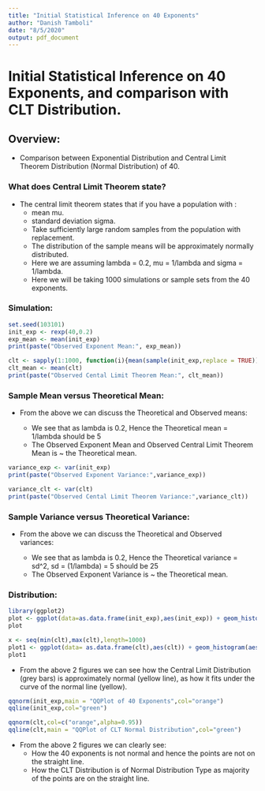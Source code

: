```yaml
---
title: "Initial Statistical Inference on 40 Exponents"
author: "Danish Tamboli"
date: "8/5/2020"
output: pdf_document
---
```


# Initial Statistical Inference on 40 Exponents, and comparison with CLT Distribution.

## Overview:
 * Comparison between Exponential Distribution and Central Limit Theorem Distribution (Normal Distribution) of 40.

### What does Central Limit Theorem state?
 * The central limit theorem states that if you have a population with :
   * mean mu.
   * standard deviation sigma.
   * Take sufficiently large random samples from the population with replacement.
   * The distribution of the sample means will be approximately normally distributed.
   * Here we are assuming lambda = 0.2, mu = 1\/lambda and sigma = 1\/lambda.
   * Here we will be taking 1000 simulations or sample sets from the 40 exponents.
   
### Simulation:
```r

set.seed(103101)
init_exp <- rexp(40,0.2)
exp_mean <- mean(init_exp)
print(paste("Observed Exponent Mean:", exp_mean))

clt <- sapply(1:1000, function(i){mean(sample(init_exp,replace = TRUE))})
clt_mean <- mean(clt)
print(paste("Observed Cental Limit Theorem Mean:", clt_mean))
```
### Sample Mean versus Theoretical Mean:

 * From the above we can discuss the Theoretical and Observed means:

   * We see that as lambda is 0.2, Hence the Theoretical mean = 1\/lambda should be 5
   * The Observed Exponent Mean and Observed Central Limit Theorem Mean is \~ the Theoretical mean. 

```r

variance_exp <- var(init_exp)
print(paste("Observed Exponent Variance:",variance_exp))

variance_clt <- var(clt)
print(paste("Observed Cental Limit Theorem Variance:",variance_clt))

```
### Sample Variance versus Theoretical Variance: 

 * From the above we can discuss the Theoretical and Observed variances:

   * We see that as lambda is 0.2, Hence the Theoretical variance = sd^2, sd = (1/lambda) = 5 should be 25
   * The Observed Exponent Variance is \~ the Theoretical mean.
 
### Distribution:
```r
library(ggplot2)
plot <- ggplot(data=as.data.frame(init_exp),aes(init_exp)) + geom_histogram(aes(init_exp, y = ..density..),color="white",fill="grey",bins = 30) + labs(x= "Density", y= "Exponent Value",title = "Distibution of 40 Exponents") + geom_vline(xintercept=5,lwd=2,col="blue") + geom_vline(xintercept = mean(init_exp),lwd=2)
plot

x <- seq(min(clt),max(clt),length=1000)
plot1 <- ggplot(data= as.data.frame(clt),aes(clt)) + geom_histogram(aes(clt,y =..density..),color="white",fill="grey",bins = 30) + geom_line(aes(x,dnorm(x,mean(clt),sd(clt))),color="yellow",lwd=2) + labs(x = "Exponent Value", y = "Density",title = "Distribution of 1000 averages of mean of 40 Exponents") + geom_vline(xintercept=5,lwd=2,col="blue") + geom_vline(xintercept = clt_mean,lwd=2)
plot1
```

 
 * From the above 2 figures we can see how the Central Limit Distribution (grey bars) is approximately normal (yellow line), as how it fits under the curve of the normal line (yellow).
 
```r

qqnorm(init_exp,main = "QQPlot of 40 Exponents",col="orange")
qqline(init_exp,col="green")

qqnorm(clt,col=c("orange",alpha=0.95))
qqline(clt,main = "QQPlot of CLT Normal Distribution",col="green")

```
 
  * From the above 2 figures we can clearly see:
    * How the 40 exponents is not normal and hence the points are not on the straight line.
    * How the CLT Distribution is of Normal Distribution Type as majority of the points are on the straight line.
 
 